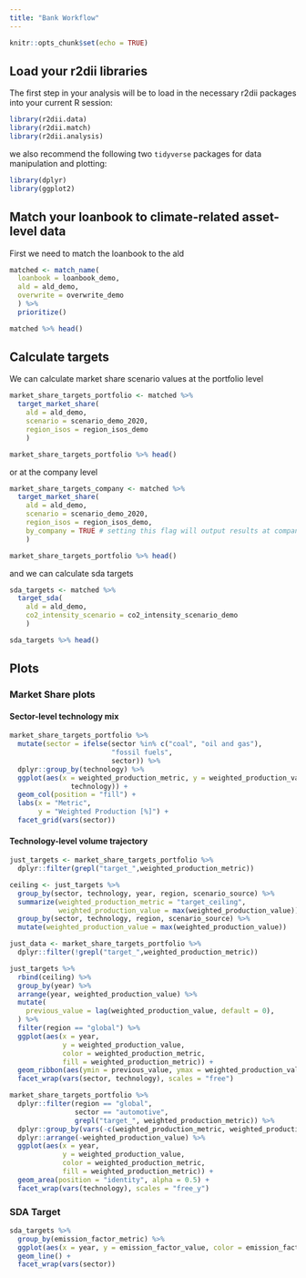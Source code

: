 ```yaml
---
title: "Bank Workflow" 
---
```


```r
knitr::opts_chunk$set(echo = TRUE)
```

## Load your r2dii libraries
The first step in your analysis will be to load in the necessary r2dii packages 
into your current R session:

``` r
library(r2dii.data)
library(r2dii.match)
library(r2dii.analysis)
```

we also recommend the following two `tidyverse` packages for data manipulation 
and plotting:

``` r
library(dplyr)
library(ggplot2)
```

## Match your loanbook to climate-related asset-level data
First we need to match the loanbook to the ald
```r
matched <- match_name(
  loanbook = loanbook_demo, 
  ald = ald_demo,
  overwrite = overwrite_demo
  ) %>%
  prioritize()

matched %>% head()
```

## Calculate targets
We can calculate market share scenario values at the portfolio level
```r
market_share_targets_portfolio <- matched %>% 
  target_market_share(
    ald = ald_demo, 
    scenario = scenario_demo_2020,
    region_isos = region_isos_demo
    )

market_share_targets_portfolio %>% head()
```

or at the company level 
```r
market_share_targets_company <- matched %>% 
  target_market_share(
    ald = ald_demo, 
    scenario = scenario_demo_2020,
    region_isos = region_isos_demo,
    by_company = TRUE # setting this flag will output results at company-level
    )

market_share_targets_portfolio %>% head()
```

and we can calculate sda targets
```r
sda_targets <- matched %>% 
  target_sda(
    ald = ald_demo, 
    co2_intensity_scenario = co2_intensity_scenario_demo
    )

sda_targets %>% head()
```

## Plots
### Market Share plots
#### Sector-level technology mix
```r
market_share_targets_portfolio %>% 
  mutate(sector = ifelse(sector %in% c("coal", "oil and gas"), 
                         "fossil fuels", 
                         sector)) %>%
  dplyr::group_by(technology) %>% 
  ggplot(aes(x = weighted_production_metric, y = weighted_production_value, fill =
               technology)) + 
  geom_col(position = "fill") + 
  labs(x = "Metric", 
       y = "Weighted Production [%]") + 
  facet_grid(vars(sector))

```

#### Technology-level volume trajectory

```r
just_targets <- market_share_targets_portfolio %>% 
  dplyr::filter(grepl("target_",weighted_production_metric))

ceiling <- just_targets %>% 
  group_by(sector, technology, year, region, scenario_source) %>% 
  summarize(weighted_production_metric = "target_ceiling",
            weighted_production_value = max(weighted_production_value)) %>% 
  group_by(sector, technology, region, scenario_source) %>%  
  mutate(weighted_production_value = max(weighted_production_value))

just_data <- market_share_targets_portfolio %>% 
  dplyr::filter(!grepl("target_",weighted_production_metric))

just_targets %>% 
  rbind(ceiling) %>% 
  group_by(year) %>% 
  arrange(year, weighted_production_value) %>% 
  mutate(
    previous_value = lag(weighted_production_value, default = 0),
  ) %>% 
  filter(region == "global") %>% 
  ggplot(aes(x = year, 
             y = weighted_production_value, 
             color = weighted_production_metric, 
             fill = weighted_production_metric)) + 
  geom_ribbon(aes(ymin = previous_value, ymax = weighted_production_value)) +
  facet_wrap(vars(sector, technology), scales = "free")

market_share_targets_portfolio %>% 
  dplyr::filter(region == "global", 
                sector == "automotive",
                grepl("target_", weighted_production_metric)) %>%
  dplyr::group_by(vars(-c(weighted_production_metric, weighted_production_value))) %>% 
  dplyr::arrange(-weighted_production_value) %>% 
  ggplot(aes(x = year, 
             y = weighted_production_value, 
             color = weighted_production_metric, 
             fill = weighted_production_metric)) + 
  geom_area(position = "identity", alpha = 0.5) + 
  facet_wrap(vars(technology), scales = "free_y")

```

### SDA Target

```r
sda_targets %>% 
  group_by(emission_factor_metric) %>% 
  ggplot(aes(x = year, y = emission_factor_value, color = emission_factor_metric)) + 
  geom_line() + 
  facet_wrap(vars(sector))
```

